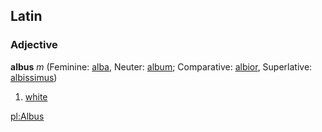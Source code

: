 ==Latin==
===Adjective===
'''albus''' ''m'' (Feminine: [[alba]], Neuter: [[album]]; Comparative: [[albior]], Superlative: [[albissimus]])

#[[white]]

[[pl:Albus]]